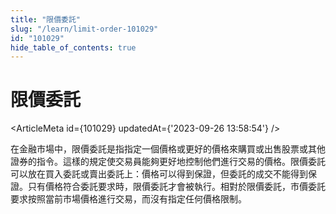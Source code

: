```yaml
---
title: "限價委託"
slug: "/learn/limit-order-101029"
id: "101029"
hide_table_of_contents: true
---
```



# 限價委託

<ArticleMeta id={101029} updatedAt={'2023-09-26 13:58:54'} />
<div className='border-solid border-b border-t-0 my-4 border-[var(--ifm-color-gray-300)]' />

在金融市場中，限價委託是指指定一個價格或更好的價格來購買或出售股票或其他證券的指令。這樣的規定使交易員能夠更好地控制他們進行交易的價格。限價委託可以放在買入委託或賣出委託上：價格可以得到保證，但委託的成交不能得到保證。只有價格符合委託要求時，限價委託才會被執行。相對於限價委託，市價委託要求按照當前市場價格進行交易，而沒有指定任何價格限制。
